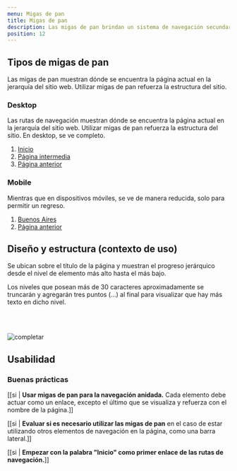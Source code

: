 ```yaml
---
menu: Migas de pan
title: Migas de pan
description: Las migas de pan brindan un sistema de navegación secundaria y muestran el contexto para ayudar a los usuarios a comprender su ubicación dentro del mapa del sitio.
position: 12
---
```


## Tipos de migas de pan

Las migas de pan muestran dónde se encuentra la página actual en la jerarquía del sitio web. Utilizar migas de pan refuerza la estructura del sitio.

### Desktop

Las rutas de navegación muestran dónde se encuentra la página actual en la jerarquía del sitio web. Utilizar migas de pan refuerza la estructura del sitio. En desktop, se ve completo.

<div className="d-flex flex-row justify-content-center content-1">
  <nav aria-label="breadcrumb">
    <ol className="breadcrumb">
      <li className="breadcrumb-item">
        <a href="#">Inicio</a>
      </li>
      <li className="breadcrumb-item">
        <a href="#">Página intermedia</a>
      </li>
      <li className="breadcrumb-item">
        <a href="#">Página anterior</a>
      </li>
    </ol>
  </nav>
</div>

### Mobile

Mientras que en dispositivos móviles, se ve de manera reducida, solo para permitir un regreso.

<div className="d-flex flex-row justify-content-center content-1">
  <nav aria-label="breadcrumb">
    <ol className="breadcrumb">
      <li className="breadcrumb-item">
        <a href="#">Buenos Aires</a>
      </li>
      <li className="breadcrumb-item">
        <a href="#">Página anterior</a>
      </li>
    </ol>
  </nav>
</div>

## Diseño y estructura (contexto de uso)

Se ubican sobre el título de la página y muestran el progreso jerárquico desde el nivel de elemento más alto hasta el más bajo.

Los niveles que posean más de 30 caracteres aproximadamente se truncarán y agregarán tres puntos (…) al final para visualizar que hay más texto en dicho nivel.

<br></br>

![completar](/componentes/breadcrumb/breadcrumb.png)

## Usabilidad

### Buenas prácticas

[[si | **Usar migas de pan para la navegación anidada.** Cada elemento debe actuar como un enlace, excepto el último que se visualiza y refuerza con el nombre de la página.]]

[[si | **Evaluar si es necesario utilizar las migas de pan** en el caso de estar utilizando otros elementos de navegación en la página, como una barra lateral.]]

[[si | **Empezar con la palabra "Inicio" como primer enlace de las rutas de navegación.**]]
